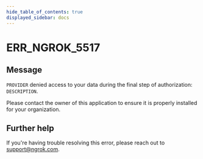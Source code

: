 ```yaml
---
hide_table_of_contents: true
displayed_sidebar: docs
---
```



# ERR_NGROK_5517

## Message

`PROVIDER` denied access to your data during the final step of authorization: `DESCRIPTION`.

Please contact the owner of this application to ensure it is properly installed for your organization.

<ErrorDetails error="err_ngrok_5517" />

## Further help

If you're having trouble resolving this error, please reach out to [support@ngrok.com](mailto:support@ngrok.com?subject=Help%20with%20ERR_NGROK_5517).
